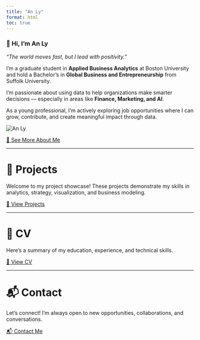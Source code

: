 ```yaml
---
title: "An Ly"
format: html
toc: true
---
```


<div class="two-column">

<div class="text-block">
  
### 👋 Hi, I'm An Ly  
_“The world moves fast, but I lead with positivity.”_

I’m a graduate student in **Applied Business Analytics** at Boston University and hold a Bachelor’s in **Global Business and Entrepreneurship** from Suffolk University.

I'm passionate about using data to help organizations make smarter decisions — especially in areas like **Finance, Marketing, and AI**.

As a young professional, I’m actively exploring job opportunities where I can grow, contribute, and create meaningful impact through data.

</div>

<div class="image-block">
  <img src="profile.jpg" alt="An Ly" class="profile-pic">
  
  [📖 See More About Me](profile.qmd){.button .btn-primary}
</div>

</div>

---

# 💼 Projects

Welcome to my project showcase! These projects demonstrate my skills in analytics, strategy, visualization, and business modeling.

[📁 View Projects](projects.qmd){.button .btn-outline-primary}

---

# 📄 CV

Here's a summary of my education, experience, and technical skills.

[📄 View CV](cv.qmd){.button .btn-outline-primary}

---

# 📬 Contact

Let’s connect! I’m always open to new opportunities, collaborations, and conversations.

[📬 Contact Me](contact.qmd){.button .btn-outline-secondary}
